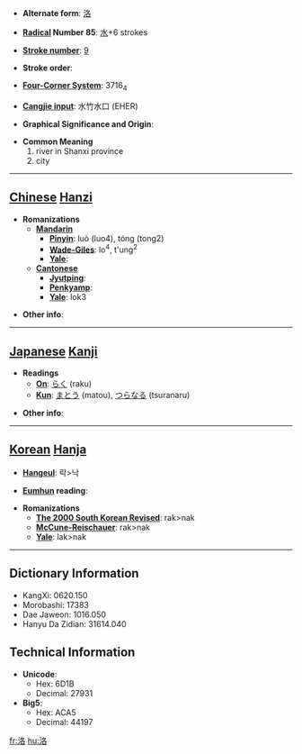 * '''Alternate form''': [[洛]]

* '''[[Wiktionary:Chinese radical index| Radical]] Number 85''': [[Wiktionary:Chinese radical index 水|水]]+6 strokes

* '''[[Wiktionary:Chinese total strokes index|Stroke number]]''': [[Wiktionary:Chinese total strokes index 9|9]]

* '''Stroke order''': 

* '''[[Wiktionary:Chinese four corner index|Four-Corner System]]''': 3716<sub>4</sub>

* '''[[Wiktionary:Chinese Cangjie index|Cangjie input]]''': 水竹水口 (EHER)

* '''Graphical Significance and Origin''': 

* '''Common Meaning'''
*#river in Shanxi province
*# city


----

== [[Chinese]] [[Hanzi]] ==

* '''Romanizations'''
** '''[[Mandarin]]'''
*** '''[[Pinyin]]''': luò (luo4), tóng (tong2)
*** '''[[Wade-Giles]]''': lo<sup>4</sup>, t'ung<sup>2</sup>
*** '''[[Yale]]''': 
** '''[[Cantonese]]'''
*** '''[[Jyutping]]''':
*** '''[[Penkyamp]]''': 
*** '''[[Yale]]''': lok3

* '''Other info''': 

----

== [[Japanese]] [[Kanji]] ==

* '''Readings'''
** '''[[On]]''': [[らく]] (raku)
** '''[[Kun]]''': [[まとう]] (matou), [[つらなる]] (tsuranaru)

* '''Other info''':  

----

== [[Korean]] [[Hanja]] ==

* '''[[Hangeul]]''': 락>낙

* '''[[Eumhun]] reading''': 

* '''Romanizations'''
** '''[[The 2000 South Korean Revised Romanization|The 2000 South Korean Revised]]''': rak>nak
** '''[[McCune-Reischauer]]''': rak>nak
** '''[[Yale]]''': lak>nak

----

== Dictionary Information ==

* KangXi: 0620.150
* Morobashi: 17383
* Dae Jaweon: 1016.050
* Hanyu Da Zidian: 31614.040

== Technical Information ==

* '''Unicode''':
** Hex: 6D1B
** Decimal: 27931
* '''Big5''':
** Hex: ACA5
** Decimal: 44197

[[fr:洛]]
[[hu:洛]]